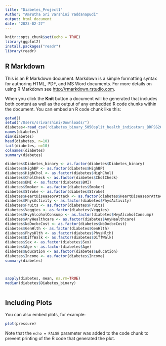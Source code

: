 ```yaml
---
title: "Diabetes_Project1"
Author: "Amrutha Sri Varshini Yaddanapudi"
output: html_document
date: "2023-02-27"
---
```


```r
knitr::opts_chunk$set(echo = TRUE)
library(ggplot2)
install.packages("readr")
library(readr)
```

## R Markdown

This is an R Markdown document. Markdown is a simple formatting syntax for authoring HTML, PDF, and MS Word documents. For more details on using R Markdown see <http://rmarkdown.rstudio.com>.

When you click the **Knit** button a document will be generated that includes both content as well as the output of any embedded R code chunks within the document. You can embed an R code chunk like this:

```r
getwd()
setwd("/Users/srivarshini/Downloads/")
diabetes<-read_csv('diabetes_binary_5050split_health_indicators_BRFSS2015.csv')
names(diabetes)
dim(diabetes)
head(diabetes, n=10)
tail(diabetes, n=10)
colnames(diabetes)
summary(diabetes)

```

         
```r


diabetes$Diabetes_binary <- as.factor(diabetes$Diabetes_binary)
diabetes$HighBP <- as.factor(diabetes$HighBP)
diabetes$HighChol <- as.factor(diabetes$HighChol)
diabetes$CholCheck <- as.factor(diabetes$CholCheck)
diabetes$BMI <- as.factor(diabetes$BMI)
diabetes$Smoker <- as.factor(diabetes$Smoker)
diabetes$Stroke <- as.factor(diabetes$Stroke)
diabetes$HeartDiseaseorAttack <- as.factor(diabetes$HeartDiseaseorAttack)
diabetes$PhysActivity <- as.factor(diabetes$PhysActivity)
diabetes$Fruits <- as.factor(diabetes$Fruits)
diabetes$Veggies <- as.factor(diabetes$Veggies)
diabetes$HvyAlcoholConsump <- as.factor(diabetes$HvyAlcoholConsump)
diabetes$AnyHealthcare <- as.factor(diabetes$AnyHealthcare)
diabetes$NoDocbcCost <- as.factor(diabetes$NoDocbcCost)
diabetes$GenHlth <- as.factor(diabetes$GenHlth)
diabetes$PhysHlth <- as.factor(diabetes$PhysHlth)
diabetes$DiffWalk <- as.factor(diabetes$DiffWalk)
diabetes$Sex <- as.factor(diabetes$Sex)
diabetes$Age <- as.factor(diabetes$Age)
diabetes$Education <- as.factor(diabetes$Education)
diabetes$Income <- as.factor(diabetes$Income)
summary(diabetes)



sapply(diabetes, mean, na.rm=TRUE)
median(diabetes$Diabetes_binary)



```
         


## Including Plots

You can also embed plots, for example:

```r
plot(pressure)
```

Note that the `echo = FALSE` parameter was added to the code chunk to prevent printing of the R code that generated the plot.
